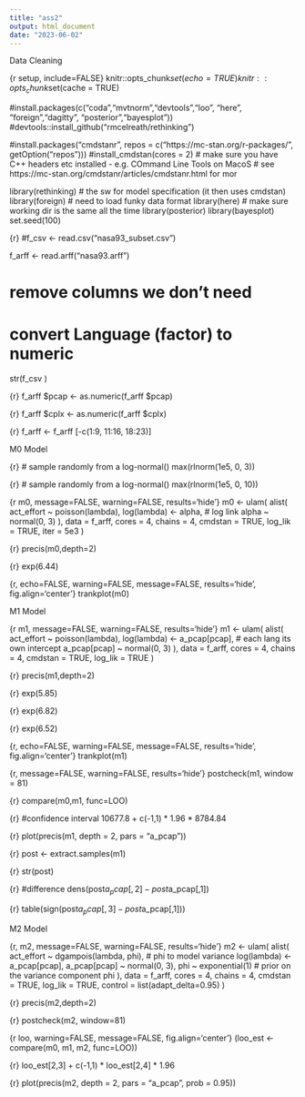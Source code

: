 ```yaml
---
title: "ass2"
output: html_document
date: "2023-06-02"
---
```


Data Cleaning

{r setup, include=FALSE}
knitr::opts_chunk$set(echo = TRUE)
knitr::opts_chunk$set(cache = TRUE)

#install.packages(c("coda","mvtnorm","devtools","loo", "here", "foreign","dagitty", "posterior","bayesplot"))
#devtools::install_github("rmcelreath/rethinking")

#install.packages("cmdstanr", repos = c("https://mc-stan.org/r-packages/", getOption("repos")))
#install_cmdstan(cores = 2) # make sure you have C++ headers etc installed - e.g. COmmand Line Tools on MacoS
# see https://mc-stan.org/cmdstanr/articles/cmdstanr.html for mor

library(rethinking) # the sw for model specification (it then uses cmdstan)
library(foreign) # need to load funky data format
library(here) # make sure working dir is the same all the time
library(posterior)
library(bayesplot)
set.seed(100)

{r}
#f_csv <- read.csv("nasa93_subset.csv")

f_arff <- read.arff("nasa93.arff")
 
# remove columns we don't need


# convert Language (factor) to numeric


str(f_csv )



{r}
f_arff $pcap <- as.numeric(f_arff $pcap)

{r}
f_arff $cplx <- as.numeric(f_arff $cplx)

{r}
f_arff  <- f_arff [-c(1:9, 11:16, 18:23)]

M0 Model

{r}
# sample randomly from a log-normal()
max(rlnorm(1e5, 0, 3))

{r}
# sample randomly from a log-normal()
max(rlnorm(1e5, 0, 10))

{r m0, message=FALSE, warning=FALSE, results='hide'}
m0 <- ulam(
  alist(
    act_effort ~ poisson(lambda),
    log(lambda) <- alpha, # log link
    alpha ~ normal(0, 3)
  ), data = f_arff, cores = 4, chains = 4, cmdstan = TRUE, log_lik = TRUE, iter = 5e3
)

{r}
precis(m0,depth=2)

{r}
exp(6.44)

{r, echo=FALSE, warning=FALSE, message=FALSE, results='hide', fig.align='center'}
trankplot(m0)

M1 Model

{r m1, message=FALSE, warning=FALSE, results='hide'}
m1 <- ulam(
    alist(
        act_effort ~ poisson(lambda),
        log(lambda) <- a_pcap[pcap], # each lang its own intercept
        a_pcap[pcap] ~ normal(0, 3)
    ), data = f_arff, cores = 4, chains = 4, cmdstan = TRUE, log_lik = TRUE
)

{r}
precis(m1,depth=2)

{r}
exp(5.85)


{r}
exp(6.82)

{r}
exp(6.52)

{r, echo=FALSE, warning=FALSE, message=FALSE, results='hide', fig.align='center'}
trankplot(m1)

{r, message=FALSE, warning=FALSE, results='hide'}
postcheck(m1, window = 81)

{r}
compare(m0,m1, func=LOO)

{r}
#confidence interval
10677.8 + c(-1,1) * 1.96 * 8784.84	

{r}
plot(precis(m1, depth = 2, pars = "a_pcap"))

{r}
post <- extract.samples(m1)


{r}
str(post)

{r}
#difference 
dens(post$a_pcap[,2] - post$a_pcap[,1])

{r}
table(sign(post$a_pcap[,3] - post$a_pcap[,1]))

M2 Model

{r, m2, message=FALSE, warning=FALSE, results='hide'}
m2 <- ulam(
    alist(
        act_effort ~ dgampois(lambda, phi), # phi to model variance
        log(lambda) <- a_pcap[pcap],
        a_pcap[pcap] ~ normal(0, 3),
        phi ~ exponential(1) # prior on the variance component phi
    ), data = f_arff, cores = 4, chains = 4, cmdstan = TRUE, log_lik = TRUE,
    control = list(adapt_delta=0.95)
)


{r}
precis(m2,depth=2)

{r}
postcheck(m2, window=81)

{r loo, warning=FALSE, message=FALSE, fig.align='center'}
(loo_est <- compare(m0, m1, m2, func=LOO))

{r}
loo_est[2,3] + c(-1,1) * loo_est[2,4] * 1.96


{r}
plot(precis(m2, depth = 2, pars = "a_pcap", prob = 0.95))

